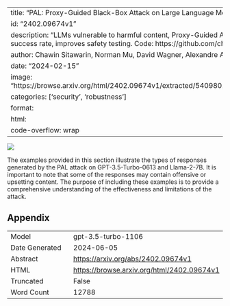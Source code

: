 
---
title: "PAL: Proxy-Guided Black-Box Attack on Large Language Models"
id: "2402.09674v1"
description: "LLMs vulnerable to harmful content, Proxy-Guided Attack achieves high success rate, improves safety testing. Code: https://github.com/chawins/pal."
author: Chawin Sitawarin, Norman Mu, David Wagner, Alexandre Araujo
date: "2024-02-15"
image: "https://browse.arxiv.org/html/2402.09674v1/extracted/5409801/figures/banner.png"
categories: ['security', 'robustness']
format:
  html:
    code-overflow: wrap
---

![](https://browse.arxiv.org/html/2402.09674v1/extracted/5409801/figures/banner.png)

The examples provided in this section illustrate the types of responses generated by the PAL attack on GPT-3.5-Turbo-0613 and Llama-2-7B. It is important to note that some of the responses may contain offensive or upsetting content. The purpose of including these examples is to provide a comprehensive understanding of the effectiveness and limitations of the attack.

## Appendix

|          |          |
|----------|----------|
| Model     | gpt-3.5-turbo-1106       |
| Date Generated     | 2024-06-05       |
| Abstract | [https://arxiv.org/abs/2402.09674v1](https://arxiv.org/abs/2402.09674v1)        |
| HTML     | [https://browse.arxiv.org/html/2402.09674v1](https://browse.arxiv.org/html/2402.09674v1)       |
| Truncated       | False       |
| Word Count       | 12788       |